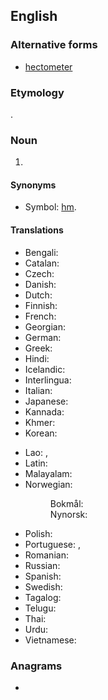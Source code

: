 {{also|hectomètre|hectòmetre|hecto-metre}}
==English==

===Alternative forms===
* [[hectometer]] {{qual|US}}

===Etymology===
{{prefix|en|hecto|metre}}.

===Noun===
{{en-noun}}

# {{SI-unit|en|hecto|metre|length}}

====Synonyms====
* Symbol: [[hm]].

====Translations====
{{trans-top|the length of 100 metres}}
* Bengali: {{t|bn|হেক্টোমিটার}}
* Catalan: {{t|ca|hectòmetre|m}}
* Czech: {{t+|cs|hektometr|m}}
* Danish: {{t|da|hektometer|c}}
* Dutch: {{t+|nl|hectometer|m}}
* Finnish: {{t+|fi|hehtometri}}
* French: {{t+|fr|hectomètre|m}}
* Georgian: {{t|ka|ჰექთომეტრი}}
* German: {{t+|de|Hektometer|m}}
* Greek: {{t|el|εκατόμετρο|n|sc=Grek}}
* Hindi: {{t|hi|हेक्टोमीटर}}
* Icelandic: {{t|is|hektómetri|m}}
* Interlingua: {{t|ia|hectometro}}
* Italian: {{t+|it|ettometro}}
* Japanese: {{t|ja|ヘクトメートル}}
* Kannada: {{t|kn|ಹೆಕ್ಟೋಮೀಟರು}}
* Khmer: {{t|km|ហិកតូម៉ែត្រ|tr=hektoo-maet|sc=Khmr}}
* Korean: {{t|ko|헥토미터}}
{{trans-mid}}
* Lao: {{t+|lo|ເຮັກໂຕແມັດ}}, {{t|lo|ເຮັກໂຕເມັດ}}
* Latin: {{t|la|hecatometrus}}
* Malayalam: {{t|ml|ഹെക്ടോമിറ്റർ}}
* Norwegian:
*: Bokmål: {{t|nb|hektometer|m}}
*: Nynorsk: {{t|nn|hektometer|m}}
* Polish: {{t+|pl|hektometr|m}}
* Portuguese: {{t+|pt|hectômetro|m}}, {{t+|pt|hectómetro|m}}
* Romanian: {{t+|ro|hectometru}}
* Russian: {{t+|ru|гектоме́тр}}
* Spanish: {{t+|es|hectómetro|m}}
* Swedish: {{t|sv|hektometer|c}}
* Tagalog: {{t|tl|hektometro}}
* Telugu: {{t|te|హెక్టోమీటరు}}
* Thai: {{t+|th|เฮกโตเมตร}}
* Urdu: {{t|ur|ہیکٹومِیٹَر|tr=hekṭōmīṭaru}}
* Vietnamese: {{t|vi|hectomet}}
{{trans-bottom}}

===Anagrams===
* {{anagrams|en|a=ceeehmortt|hectometer}}